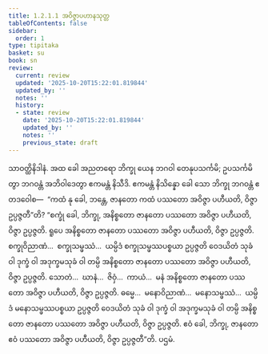 ```yaml
---
title: 1.2.1.1 အဝိဇ္ဇာပဟာနသုတ္တ
tableOfContents: false
sidebar:
  order: 1
type: tipitaka
basket: su
book: sn
review:
  current: review
  updated: '2025-10-20T15:22:01.819844'
  updated_by: ''
  notes: ''
  history:
  - state: review
    date: '2025-10-20T15:22:01.819844'
    updated_by: ''
    notes: ''
    previous_state: draft
---
```



<DynamicBreadcrumb />


<ReviewStatus review={frontmatter.review} showDetails={true} />

<HypothesisAnnotation frontmatter={frontmatter} />

<Division number="53" book="sn" e="ch" v="18" p="287">

<Paragraph number="164" book="sn">
သာဝတ္ထိနိဒါနံ. အထ ခေါ အညတရော ဘိက္ခု ယေန ဘဂဝါ တေနုပသင်္ကမိ; ဥပသင်္ကမိတွာ ဘဂဝန္တံ အဘိဝါဒေတွာ ဧကမန္တံ နိသီဒိ. ဧကမန္တံ နိသိန္နော ခေါ သော ဘိက္ခု ဘဂဝန္တံ ဧတဒဝေါစ—  “ကထံ နု ခေါ, ဘန္တေ, ဇာနတော ကထံ ပဿတော အဝိဇ္ဇာ ပဟီယတိ, ဝိဇ္ဇာ ဥပ္ပဇ္ဇတီ”တိ?
</Paragraph>

<Paragraph number="165" book="sn">
“စက္ခုံ ခေါ, ဘိက္ခု, အနိစ္စတော ဇာနတော ပဿတော အဝိဇ္ဇာ ပဟီယတိ, ဝိဇ္ဇာ ဥပ္ပဇ္ဇတိ. ရူပေ အနိစ္စတော ဇာနတော ပဿတော အဝိဇ္ဇာ ပဟီယတိ, ဝိဇ္ဇာ ဥပ္ပဇ္ဇတိ. စက္ခုဝိညာဏံ…  စက္ခုသမ္ဖဿံ…  ယမ္ပိဒံ စက္ခုသမ္ဖဿပစ္စယာ ဥပ္ပဇ္ဇတိ ဝေဒယိတံ သုခံ ဝါ ဒုက္ခံ ဝါ အဒုက္ခမသုခံ ဝါ တမ္ပိ အနိစ္စတော ဇာနတော ပဿတော အဝိဇ္ဇာ ပဟီယတိ, ဝိဇ္ဇာ ဥပ္ပဇ္ဇတိ. သောတံ…  ဃာနံ…  ဇိဝှံ…  ကာယံ…  မနံ အနိစ္စတော ဇာနတော ပဿတော အဝိဇ္ဇာ ပဟီယတိ, ဝိဇ္ဇာ ဥပ္ပဇ္ဇတိ. ဓမ္မေ…  မနောဝိညာဏံ…  မနောသမ္ဖဿံ…  ယမ္ပိဒံ မနောသမ္ဖဿပစ္စယာ ဥပ္ပဇ္ဇတိ ဝေဒယိတံ သုခံ ဝါ ဒုက္ခံ ဝါ အဒုက္ခမသုခံ ဝါ တမ္ပိ အနိစ္စတော ဇာနတော ပဿတော အဝိဇ္ဇာ ပဟီယတိ, ဝိဇ္ဇာ ဥပ္ပဇ္ဇတိ. ဧဝံ ခေါ, ဘိက္ခု, ဇာနတော ဧဝံ ပဿတော အဝိဇ္ဇာ ပဟီယတိ, ဝိဇ္ဇာ ဥပ္ပဇ္ဇတီ”တိ.

</Paragraph>
</Division>

<Paragraph number="166" type="center" book="sn">
ပဌမံ.
</Paragraph>